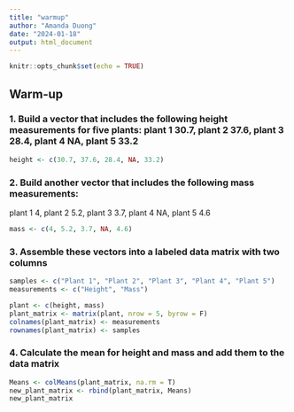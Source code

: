 ```yaml
---
title: "warmup"
author: "Amanda Duong"
date: "2024-01-18"
output: html_document
---
```


```r
knitr::opts_chunk$set(echo = TRUE)
```

## Warm-up
### 1. Build a vector that includes the following height measurements for five plants: plant 1 30.7, plant 2 37.6, plant 3 28.4, plant 4 NA, plant 5 33.2
```r
height <- c(30.7, 37.6, 28.4, NA, 33.2)
```

### 2. Build another vector that includes the following mass measurements:
plant 1 4, plant 2 5.2, plant 3 3.7, plant 4 NA, plant 5 4.6
```r
mass <- c(4, 5.2, 3.7, NA, 4.6)
```

### 3. Assemble these vectors into a labeled data matrix with two columns
```r
samples <- c("Plant 1", "Plant 2", "Plant 3", "Plant 4", "Plant 5")
measurements <- c("Height", "Mass")
```
```r
plant <- c(height, mass)
plant_matrix <- matrix(plant, nrow = 5, byrow = F)
colnames(plant_matrix) <- measurements
rownames(plant_matrix) <- samples
```

### 4. Calculate the mean for height and mass and add them to the data matrix
```r
Means <- colMeans(plant_matrix, na.rm = T)
new_plant_matrix <- rbind(plant_matrix, Means)
new_plant_matrix
```

